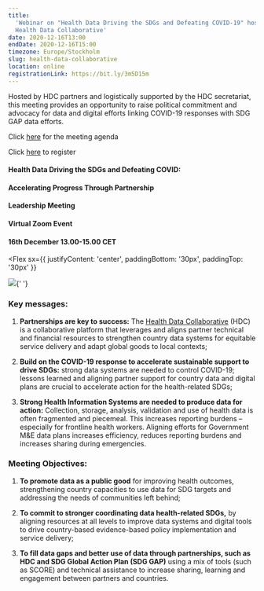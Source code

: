 ```yaml
---
title:
  'Webinar on "Health Data Driving the SDGs and Defeating COVID-19" hosted by
  Health Data Collaborative'
date: 2020-12-16T13:00
endDate: 2020-12-16T15:00
timezone: Europe/Stockholm
slug: health-data-collaborative
location: online
registrationLink: https://bit.ly/3m5D15m
---
```



Hosted by HDC partners and logistically supported by the HDC secretariat, this
meeting provides an opportunity to raise political commitment and advocacy for
data and digital efforts linking COVID-19 responses with SDG GAP data efforts.

Click
[here](https://www.healthdatacollaborative.org/fileadmin/uploads/hdc/Documents/2020/HDC_Leadership_Event_Agenda_As_of_Dec4.pdf)
for the meeting agenda

Click [here](https://bit.ly/3m5D15m) to register

#### Health Data Driving the SDGs and Defeating COVID:

#### Accelerating Progress Through Partnership

#### Leadership Meeting

#### Virtual Zoom Event

#### 16th December 13.00-15.00 CET

<Flex
  sx={{ justifyContent: 'center', paddingBottom: '30px', paddingTop: '30px' }}
>
  <Image src="/health-data-collaborative-flyer.jpg" />{' '}
</Flex>

### Key messages:

1. **Partnerships are key to success:** The
   [Health Data Collaborative](https://www.healthdatacollaborative.org/) (HDC)
   is a collaborative platform that leverages and aligns partner technical and
   financial resources to strengthen country data systems for equitable service
   delivery and adapt global goods to local contexts;

1. **Build on the COVID-19 response to accelerate sustainable support to drive
   SDGs:** strong data systems are needed to control COVID-19; lessons learned
   and aligning partner support for country data and digital plans are crucial
   to accelerate action for the health-related SDGs;

1. **Strong Health Information Systems are needed to produce data for action:**
   Collection, storage, analysis, validation and use of health data is often
   fragmented and piecemeal. This increases reporting burdens – especially for
   frontline health workers. Aligning efforts for Government M&E data plans
   increases efficiency, reduces reporting burdens and increases sharing during
   emergencies.

### Meeting Objectives:

1. **To promote data as a public good** for improving health outcomes,
   strengthening country capacities to use data for SDG targets and addressing
   the needs of communities left behind;

1. **To commit to stronger coordinating data health-related SDGs,** by aligning
   resources at all levels to improve data systems and digital tools to drive
   country-based evidence-based policy implementation and service delivery;

1. **To fill data gaps and better use of data through partnerships, such as HDC
   and SDG Global Action Plan (SDG GAP)** using a mix of tools (such as SCORE)
   and technical assistance to increase sharing, learning and engagement between
   partners and countries.
